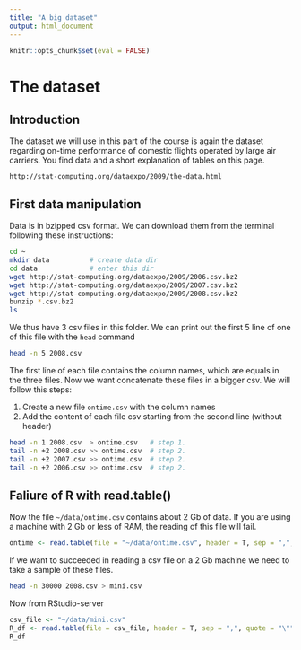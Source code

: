 ```yaml
---
title: "A big dataset"
output: html_document
---
```


```r
knitr::opts_chunk$set(eval = FALSE)
```

# The dataset
	
## Introduction

The dataset we will use in this part of the course is again the dataset regarding on-time performance of domestic flights operated by large air carriers. You find data and a short explanation of tables on this page.

	http://stat-computing.org/dataexpo/2009/the-data.html
	

## First data manipulation

Data is in bzipped csv format. We can download them from the terminal following these instructions:

```bash
cd ~
mkdir data			# create data dir
cd data	  			# enter this dir
wget http://stat-computing.org/dataexpo/2009/2006.csv.bz2
wget http://stat-computing.org/dataexpo/2009/2007.csv.bz2
wget http://stat-computing.org/dataexpo/2009/2008.csv.bz2
bunzip *.csv.bz2
ls
```

We thus have 3 csv files in this folder. We can print out the first 5 line of one of this file with the `head` command

```bash
head -n 5 2008.csv
```

The first line of each file contains the column names, which are equals in the three files. Now we want concatenate these files in a bigger csv. We will follow this steps:

1. Create a new file `ontime.csv` with the column names
2. Add the content of each file csv starting from the second line (without header)


```bash
	
head -n 1 2008.csv  > ontime.csv   # step 1.
tail -n +2 2008.csv >> ontime.csv  # step 2. 
tail -n +2 2007.csv >> ontime.csv  # step 2. 
tail -n +2 2006.csv >> ontime.csv  # step 2. 

```

## Faliure of R with read.table()

Now the file `~/data/ontime.csv` contains about 2 Gb of data. If you are using a machine with 2 Gb or less of RAM, the reading of this file will fail.

```R
ontime <- read.table(file = "~/data/ontime.csv", header = T, sep = ",", quote = "\"")
```

If we want to succeeded in reading a csv file on a 2 Gb machine we need to take a sample of these files.

```bash
head -n 30000 2008.csv > mini.csv
```

Now from RStudio-server

```R
csv_file <- "~/data/mini.csv"
R_df <- read.table(file = csv_file, header = T, sep = ",", quote = "\"")
R_df
```
